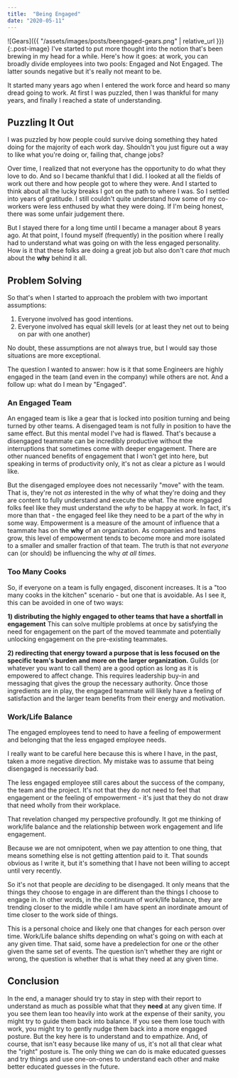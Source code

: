 ```yaml
---
title:  "Being Engaged"
date: "2020-05-11"
---
```


![Gears]({{ "/assets/images/posts/beengaged-gears.png" | relative_url }}){:.post-image}
I've started to put more thought into the notion that's been brewing in my head for a while.  Here's how it goes: at work, you can broadly divide employees into two pools: Engaged and Not Engaged.  The latter sounds negative but it's really not meant to be.  

It started many years ago when I entered the work force and heard so many dread going to work.  At first I was puzzled, then I was thankful for many years, and finally I reached a state of understanding.   

## Puzzling It Out
I was puzzled by how people could survive doing something they hated doing for the majority of each work day.  Shouldn't you just figure out a way to like what you're doing or, failing that, change jobs?  

Over time, I realized that not everyone has the opportunity to do what they love to do.  And so I became thankful that I did.  I looked at all the fields of work out there and how people got to where they were.  And I started to think about all the lucky breaks I got on the path to where I was.  So I settled into years of gratitude.  I still couldn't quite understand how some of my co-workers were less enthused by what they were doing.  If I'm being honest, there was some unfair judgement there.

But I stayed there for a long time until I became a manager about 8 years ago.  At that point, I found myself (frequently) in the position where I really had to understand what was going on with the less engaged personality.  How is it that these folks are doing a great job but also don't care *that* much about the **why** behind it all.

## Problem Solving
So that's when I started to approach the problem with two important assumptions:
1. Everyone involved has good intentions.  
2. Everyone involved has equal skill levels (or at least they net out to being on par with one another)

No doubt, these assumptions are not always true, but I would say those situations are more exceptional.  

The question I wanted to answer: how is it that some Engineers are highly engaged in the team (and even in the company) while others are not.  And a follow up: what do I mean by "Engaged".  

### An Engaged Team
An engaged team is like a gear that is locked into position turning and being turned by other teams.  A disengaged team is not fully in position to have the same effect.  But this mental model I've had is flawed.  That's because a disengaged teammate can be incredibly productive without the interruptions that sometimes come with deeper engagement.  There are other nuanced benefits of engagement that I won't get into here, but speaking in terms of productivity only, it's not as clear a picture as I would like.

But the disengaged employee does not necessarily "move" with the team.  That is, they're not *as* interested in the why of what they're doing and they are content to fully understand and execute the what.  The more engaged folks feel like they must understand the *why* to be happy at work.  In fact, it's more than that - the engaged feel like they need to be a part of the why in some way.  Empowerment is a measure of the amount of influence that a teammate has on the **why** of an organization.  As companies and teams grow, this level of empowerment tends to become more and more isolated to a smaller and smaller fraction of that team.  The truth is that not *everyone* can (or should) be influencing the why *at all times*.  

### Too Many Cooks
So, if everyone on a team is fully engaged, disconent increases.  It is a "too many cooks in the kitchen" scenario - but one that is avoidable.  As I see it, this can be avoided in one of two ways: 

**1) distributing the highly engaged to other teams that have a shortfall in engagement**
This can solve multiple problems at once by satisfying the need for engagement on the part of the moved teammate and potentially unlocking engagement on the pre-existing teammates.

**2) redirecting that energy toward a purpose that is less focused on the specific team's burden and more on the larger organization.**
Guilds (or whatever you want to call them) are a good option as long as it is empowered to affect change.  This requires leadership buy-in and messaging that gives the group the necessary authority.  Once those ingredients are in play, the engaged teammate will likely have a feeling of satisfaction and the larger team benefits from their energy and motivation.


### Work/Life Balance
The engaged employees tend to need to have a feeling of empowerment and belonging that the less engaged employee needs.

I really want to be careful here because this is where I have, in the past, taken a more negative direction.  My mistake was to assume that being disengaged is necessarily bad.  

The less engaged employee still cares about the success of the company, the team and the project.  It's not that they do not need to feel that engagement or the feeling of empowerment - it's just that they do not draw that need wholly from their workplace.

That revelation changed my perspective profoundly.  It got me thinking of work/life balance and the relationship between work engagement and life engagement.  

Because we are not omnipotent, when we pay attention to one thing, that means something else is not getting attention paid to it.  That sounds obvious as I write it, but it's something that I have not been willing to accept until very recently.

So it's not that people are *deciding* to be disengaged.  It only means that the things they choose to engage in are different than the things I choose to engage in.  In other words, in the continuum of work/life balance, they are trending closer to the middle while I am have spent an inordinate amount of time closer to the work side of things.

This is a personal choice and likely one that changes for each person over time.  Work/Life balance shifts depending on what's going on with each at any given time.  That said, some have a predelection for one or the other given the same set of events.  The question isn't whether they are right or wrong, the question is whether that is what they need at any given time.

## Conclusion
In the end, a manager should try to stay in step with their report to understand as much as possible what that they **need** at any given time.  If you see them lean too heavily into work at the expense of their sanity, you might try to guide them back into balance.  If you see them lose touch with work, you might try to gently nudge them back into a more engaged posture.   But the key here is to understand and to empathize.  And, of course, that isn't easy because like many of us, it's not all that clear what the "right" posture is.  The only thing we can do is make educated guesses and try things and use one-on-ones to understand each other and make better educated guesses in the future. 



